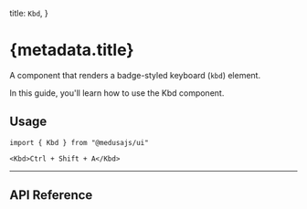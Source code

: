 
  title: `Kbd`,
}

# {metadata.title}

A component that renders a badge-styled keyboard (`kbd`) element.

In this guide, you'll learn how to use the Kbd component.

<ComponentExample name="kbd-demo" />

## Usage

```tsx
import { Kbd } from "@medusajs/ui"
```

```tsx
<Kbd>Ctrl + Shift + A</Kbd>
```

---

## API Reference

<ComponentReference mainComponent="Kbd" hideFeedback />

